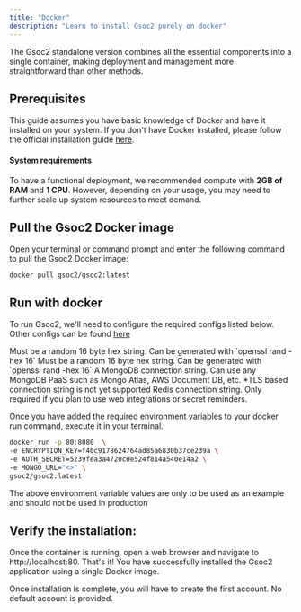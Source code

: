 ```yaml
---
title: "Docker"
description: "Learn to install Gsoc2 purely on docker"
---
```


The Gsoc2 standalone version combines all the essential components into a single container, making deployment and management more straightforward than other methods. 

## Prerequisites

This guide assumes you have basic knowledge of Docker and have it installed on your system. If you don't have Docker installed, please follow the official installation guide [here](https://docs.docker.com/get-docker/).

#### System requirements
To have a functional deployment, we recommended compute with **2GB of RAM** and **1 CPU**.
However, depending on your usage, you may need to further scale up system resources to meet demand.

## Pull the Gsoc2 Docker image

Open your terminal or command prompt and enter the following command to pull the Gsoc2 Docker image:

```
docker pull gsoc2/gsoc2:latest
```

## Run with docker 
To run Gsoc2, we'll need to configure the required configs listed below.
Other configs can be found [here](../configuration/envars)

<ParamField query="ENCRYPTION_KEY" type="string" default="none" required>
  Must be a random 16 byte hex string. Can be generated with `openssl rand -hex 16`
</ParamField>

<ParamField query="AUTH_SECRET" type="string" default="none" required>
  Must be a random 16 byte hex string. Can be generated with `openssl rand -hex 16`
</ParamField>

<ParamField query="MONGO_URL" type="string" default="none" required>
  A MongoDB connection string. Can use any MongoDB PaaS such as Mongo Atlas, AWS Document DB, etc. 
  *TLS based connection string is not yet supported
</ParamField>

<ParamField query="REDIS_URL" type="string" default="none">
  Redis connection string. Only required if you plan to use web integrations or secret reminders.
</ParamField>


Once you have added the required environment variables to your docker run command, execute it in your terminal.

```bash
docker run -p 80:8080  \
-e ENCRYPTION_KEY=f40c9178624764ad85a6830b37ce239a \
-e AUTH_SECRET=5239fea3a4720c0e524f814a540e14a2 \
-e MONGO_URL="<>" \
gsoc2/gsoc2:latest
```

<Warning>
  The above environment variable values are only to be used as an example and should not be used in production 
</Warning>

## Verify the installation:
Once the container is running, open a web browser and navigate to http://localhost:80. That's it! You have successfully installed the Gsoc2 application using a single Docker image.

<Info>
Once installation is complete, you will have to create the first account. No default account is provided.
</Info>